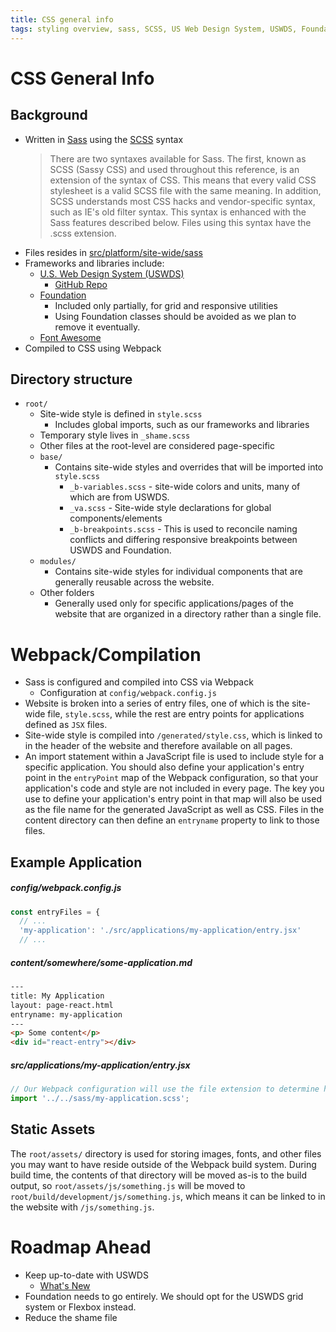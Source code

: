 ```yaml
---
title: CSS general info
tags: styling overview, sass, SCSS, US Web Design System, USWDS, Foundation, Font Awesome
---
```


# CSS General Info

## Background
- Written in [Sass](http://sass-lang.com/) using the [SCSS](http://sass-lang.com/documentation/file.SASS_REFERENCE.html) syntax
    > There are two syntaxes available for Sass. The first, known as SCSS (Sassy CSS) and used throughout this reference, is an extension of the syntax of CSS. This means that every valid CSS stylesheet is a valid SCSS file with the same meaning. In addition, SCSS understands most CSS hacks and vendor-specific syntax, such as IE's old filter syntax. This syntax is enhanced with the Sass features described below. Files using this syntax have the .scss extension.
- Files resides in [src/platform/site-wide/sass](https://github.com/department-of-veterans-affairs/vets-website/tree/master/src/platform/site-wide/sass)
- Frameworks and libraries include:
  - [U.S. Web Design System (USWDS)](https://designsystem.digital.gov/)
    - [GitHub Repo](https://github.com/uswds/uswds)
  - [Foundation](https://foundation.zurb.com/sites/docs/v/5.5.3/)
    - Included only partially, for grid and responsive utilities
    - Using Foundation classes should be avoided as we plan to remove it eventually.
  - [Font Awesome](http://fontawesome.io/)
- Compiled to CSS using Webpack


## Directory structure
- `root/`
  - Site-wide style is defined in `style.scss`
    - Includes global imports, such as our frameworks and libraries
  - Temporary style lives in `_shame.scss`
  - Other files at the root-level are considered page-specific
  - `base/`
    - Contains site-wide styles and overrides that will be imported into `style.scss`
      - `_b-variables.scss` - site-wide colors and units, many of which are from USWDS.
      - `_va.scss` - Site-wide style declarations for global components/elements
      - `_b-breakpoints.scss` - This is used to reconcile naming conflicts and differing responsive breakpoints between USWDS and Foundation.
  - `modules/`
    - Contains site-wide styles for individual components that are generally reusable across the website.
  - Other folders
    - Generally used only for specific applications/pages of the website that are organized in a directory rather than a single file.

# Webpack/Compilation
- Sass is configured and compiled into CSS via Webpack
  - Configuration at `config/webpack.config.js`
- Website is broken into a series of entry files, one of which is the site-wide file, `style.scss`, while the rest are entry points for applications defined as `JSX` files.
- Site-wide style is compiled into `/generated/style.css`, which is linked to in the header of the website and therefore available on all pages.
- An import statement within a JavaScript file is used to include style for a specific application. You should also define your application's entry point in the `entryPoint` map of the Webpack configuration, so that your application's code and style are not included in every page. The key you use to define your application's entry point in that map will also be used as the file name for the generated JavaScript as well as CSS. Files in the content directory can then define an `entryname` property to link to those files.

## Example Application

##### config/webpack.config.js
```js
const entryFiles = {
  // ...
  'my-application': './src/applications/my-application/entry.jsx'
  // ...
```

##### content/somewhere/some-application.md
```html
---
title: My Application
layout: page-react.html
entryname: my-application
---
<p> Some content</p>
<div id="react-entry"></div>
```

##### src/applications/my-application/entry.jsx
```js
// Our Webpack configuration will use the file extension to determine how to handle that import, which in our case is to compile it into a CSS file.
import '../../sass/my-application.scss';
```

## Static Assets
The `root/assets/` directory is used for storing images, fonts, and other files you may want to have reside outside of the Webpack build system. During build time, the contents of that directory will be moved as-is to the build output, so `root/assets/js/something.js` will be moved to `root/build/development/js/something.js`, which means it can be linked to in the website with `/js/something.js`.

# Roadmap Ahead
- Keep up-to-date with USWDS
  - [What's New](https://designsystem.digital.gov/whats-new/)
- Foundation needs to go entirely. We should opt for the USWDS grid system or Flexbox instead.
- Reduce the shame file
